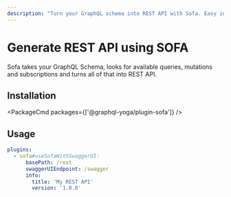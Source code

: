 ```yaml
---
description: "Turn your GraphQL schema into REST API with Sofa. Easy installation and usage. Get started now with @graphql-yoga/plugin-sofa. #GraphQL #Mesh"
---
```


# Generate REST API using SOFA

Sofa takes your GraphQL Schema, looks for available queries, mutations and subscriptions and turns
all of that into REST API.

## Installation

<PackageCmd packages={['@graphql-yoga/plugin-sofa']} />

## Usage

```yaml
plugins:
  - sofa#useSofaWithSwaggerUI:
      basePath: /rest
      swaggerUIEndpoint: /swagger
      info:
        title: 'My REST API'
        version: '1.0.0'
```
